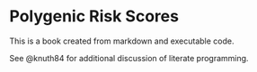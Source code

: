# Polygenic Risk Scores

This is a book created from markdown and executable code.

See @knuth84 for additional discussion of literate programming.

